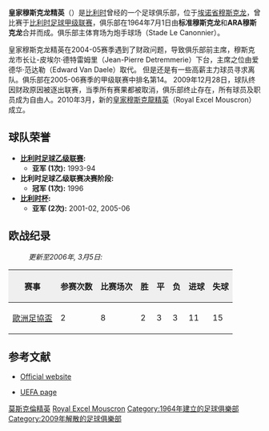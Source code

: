{{noteTA
|G1=Football
|1=zh-cn:穆斯克龙; zh-hk:苗斯干;
}}
{{About|比利时曾经的一个足球俱乐部|2010年成立的足球俱乐部Royal Excel Mouscron|皇家穆斯克龍精英}}
{{Football club infobox |
  clubname = 苗斯干 |
  image = [[File:Excelsior_mouscron.gif|150px]]|
  fullname = 皇家穆斯克龙精英|
  nickname = ''Les Hurlus'', ''Les Frontaliers'' |
  founded  = 1964年,7月1日 <br>(合并和注册)|
  dissolved = 2009年12月28日|
  ground   = {{tsl|en|Stade Le Canonnier||炮手球场}}, [[穆斯克龙|穆斯克龙]] |
  capacity = 11,300 |
  pattern_la1=|pattern_b1=_thinwhitesides|pattern_ra1=|
  leftarm1=FF0000|body1=FF0000|rightarm1=FF0000|shorts1=FF0000|socks1=FF0000|
  pattern_la2=|pattern_b2=|pattern_ra2=|
  leftarm2=808080|body2=000000|rightarm2=808080|shorts2=FF0000|socks2=FF0000|
}}
'''皇家穆斯克龙精英'''（{{lang-fr|Royal Excelsior Mouscron}}）是[[比利时|比利时]]曾经的一个足球俱乐部，位于[[埃诺省|埃诺省]][[穆斯克龙|穆斯克龙]]，曾比赛于[[比利时足球甲级联赛|比利时足球甲级联赛]]，俱乐部在1964年7月1日由'''标准穆斯克龙'''和'''ARA穆斯克龙'''合并而成。俱乐部主体育场为炮手球场（Stade Le Canonnier）。

皇家穆斯克龙精英在2004-05赛季遇到了财政问题，导致俱乐部前主席，穆斯克龙市长让-皮埃尔·德特雷姆里（Jean-Pierre Detremmerie）下台，主席之位由爱德华·范达勒（Edward Van Daele）取代。 但是还是有一些高薪主力球员寻求离队。俱乐部在2005-06赛季的甲级联赛中排名第14。
2009年12月28日，球队终因财政原因被逐出联赛，当季所有赛果都被取消，俱乐部终止存在，所有球员及职员成为自由人。2010年3月，新的[[皇家穆斯克龍精英|皇家穆斯克龍精英]]（Royal Excel Mouscron）成立。

== 球队荣誉 ==
*'''[[比利时足球乙级联赛|比利时足球乙级联赛]]:'''
**'''亚军 (1次):''' 1993-94
*'''比利时足球乙级联赛决赛阶段:'''
**'''冠军 (1次):''' 1996
*'''[[比利时杯|比利时杯]]:'''
**'''亚军 (2次):''' 2001-02, 2005-06

== 欧战纪录 ==
:''更新至2006年, 3月5日:''

{| border="1" cellspacing="0" cellpadding="2"
|-----
! style="background:#efefef;" | 赛事
! style="background:#efefef;" | 参赛次数
! style="background:#efefef;" | 比赛场次
! style="background:#efefef;" | 胜
! style="background:#efefef;" | 平
! style="background:#efefef;" | 负
! style="background:#efefef;" | 进球
! style="background:#efefef;" | 失球
|-----
| [[歐洲足協盃|歐洲足協盃]] || 2 || 8 || 2 || 3 || 3 || 11 || 15
|}

== 参考文献 ==
*{{fr icon}} {{nl icon}} [http://www.excelsior.be Official website] {{Wayback|url=http://www.excelsior.be/ |date=20070101022823 }}
*{{en icon}} [http://www.uefa.com/footballEurope/Club=62173/domestic.html UEFA page] {{Wayback|url=http://www.uefa.com/footballEurope/Club=62173/domestic.html |date=20070401222252 }}

[[Category:莫斯克倫精英|]]
[[Category:比利時已解散的足球俱樂部|Royal Excel Mouscron]]
[[Category:1964年建立的足球俱樂部|Category:1964年建立的足球俱樂部]]
[[Category:2009年解散的足球俱樂部|Category:2009年解散的足球俱樂部]]